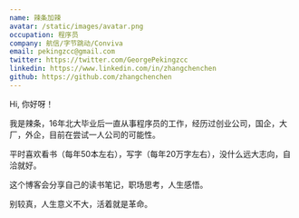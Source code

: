 ```yaml
---
name: 辣条加辣
avatar: /static/images/avatar.png
occupation: 程序员
company: 航信/字节跳动/Conviva
email: pekingzcc@gmail.com
twitter: https://twitter.com/GeorgePekingzcc
linkedin: https://www.linkedin.com/in/zhangchenchen
github: https://github.com/zhangchenchen
---
```


Hi, 你好呀！

我是辣条，16年北大毕业后一直从事程序员的工作，经历过创业公司，国企，大厂，外企，目前在尝试一人公司的可能性。

平时喜欢看书（每年50本左右），写字（每年20万字左右），没什么远大志向，自洽就好。

这个博客会分享自己的读书笔记，职场思考，人生感悟。

别较真，人生意义不大，活着就是革命。







